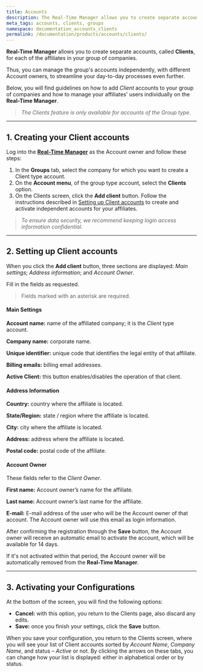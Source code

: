 ```yaml
---
title: Accounts
description: The Real-Time Manager allows you to create separate accounts, called Clients, for each of the affiliates in your group of companies.
meta_tags: accounts, clients, groups
namespace: documentation_accounts_clients
permalink: /documentation/products/accounts/clients/
---
```


**Real-Time Manager** allows you to create separate accounts, called **Clients**, for each of the affiliates in your group of companies.

Thus, you can manage the group's accounts independently, with different Account owners, to streamline your day-to-day processes even further.

Below, you will find guidelines on how to add _Client_ accounts to your group of companies and how to manage your affiliates' users individually on the **Real-Time Manager**.

> _The Clients feature is only available for accounts of the Group type._

---

## **1. Creating your Client accounts**

Log into the **[Real-Time Manager](https://manager.azion.com/)** as the Account owner and follow these steps:

1. In the **Groups** tab, select the company for which you want to create a Client type account.
2. On the **Account menu**, of the group type account, select the **Clients** option.
3. On the Clients screen, click the **Add client** button. Follow the instructions described in [Setting up Client accounts](https://www.azion.com/en/documentation/products/accounts/clients/#settingupclientaccounts) to create and activate independent accounts for your affiliates.

> _To ensure data security, we recommend keeping login access information confidential_.

---

## **2. Setting up Client accounts**

When you click the **Add client** button, three sections are displayed: *Main settings*; *Address information*; and *Account Owner*.

Fill in the fields as requested.

> Fields marked with an asterisk are required.

#### **Main Settings**

**Account name:** name of the affiliated company; it is the _Client_ type account.

**Company name:** corporate name.

**Unique identifier:** unique code that identifies the legal entity of that affiliate.

**Billing emails:** billing email addresses.

**Active Client:** this button enables/disables the operation of that client.

#### **Address Information**

**Country:** country where the affiliate is located.

**State/Region:** state / region where the affiliate is located.

**City:** city where the affiliate is located.

**Address:** address where the affiliate is located.

**Postal code:** postal code of the affiliate.

#### **Account Owner**

These fields refer to the *Client Owner*.

**First name:** Account owner’s name for the affiliate.

**Last name:** Account owner’s last name for the affiliate.

**E-mail:** E-mail address of the user who will be the Account owner of that account. The Account owner will use this email as login information.

After confirming the registration through the **Save** button, the Account owner will receive an automatic email to activate the account, which will be available for 14 days.

If it's not activated within that period, the Account owner will be automatically removed from the **Real-Time Manager**.

---

## **3. Activating your Configurations**

At the bottom of the screen, you will find the following options:

* **Cancel:** with this option, you return to the Clients page, also discard any edits.
* **Save:** once you finish your settings, click the **Save** button.

When you save your configuration, you return to the Clients screen, where you will see your list of Client accounts sorted by *Account Name*, *Company Name*, and status – *Active* or not. By clicking the arrows on these tabs, you can change how your list is displayed: either in alphabetical order or by status.
